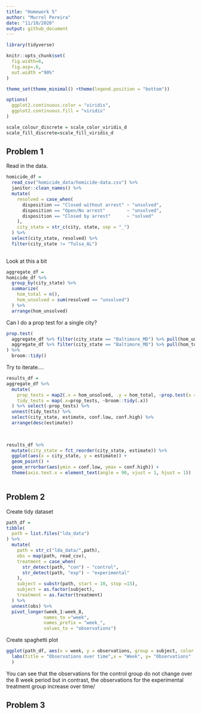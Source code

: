 ```yaml
---
title: "Homework 5"
author: "Murrel Pereira"
date: "11/10/2020"
output: github_document
---
```


```r
library(tidyverse)

knitr::opts_chunk$set(
  fig.width=6,
  fig.asp=.6,
  out.width ="90%"
)

theme_set(theme_minimal() +theme(legend.position = "bottom"))

options(
  ggplot2.continuous.color = "viridis",
  ggplot2.continuous.fill = "viridis"
)

scale_colour_discrete = scale_color_viridis_d
scale_fill_discrete=scale_fill_viridis_d

```

## Problem 1

Read in the data.

```r
homicide_df =
  read_csv("homicide_data/homicide-data.csv") %>% 
  janitor::clean_names() %>% 
  mutate(
    resolved = case_when(
      disposition == "Closed without arrest" ~ "unsolved",
      disposition == "Open/No arrest"        ~ "unsolved",
      disposition == "Closed by arrest"      ~ "solved"
    ),
    city_state = str_c(city, state, sep = "_")
  ) %>% 
  select(city_state, resolved) %>% 
  filter(city_state != "Tulsa_AL") 
  
```

Look at this a bit

```r
aggregate_df =
homicide_df %>% 
  group_by(city_state) %>% 
  summarize(
    hom_total = n(),
    hom_unsolved = sum(resolved == "unsolved")
  ) %>% 
  arrange(hom_unsolved)
```

Can I do a prop test for a single city?

```r
prop.test(
  aggregate_df %>% filter(city_state == "Baltimore_MD") %>% pull(hom_unsolved),
  aggregate_df %>% filter(city_state == "Baltimore_MD") %>% pull(hom_total)
) %>% 
  broom::tidy()
```

Try to iterate....

```r
results_df =
aggregate_df %>% 
  mutate(
    prop_tests = map2(.x = hom_unsolved, .y = hom_total, ~prop.test(x = .x, n = .y)),
    tidy_tests = map(.x=prop_tests, ~broom::tidy(.x))
  ) %>% select(-prop_tests) %>% 
  unnest(tidy_tests) %>% 
  select(city_state, estimate, conf.low, conf.high) %>% 
  arrange(desc(estimate))
  
  
```

```r
results_df %>% 
  mutate(city_state = fct_reorder(city_state, estimate)) %>% 
  ggplot(aes(x = city_state, y = estimate)) +
  geom_point() +
  geom_errorbar(aes(ymin = conf.low, ymax = conf.high)) +
  theme(axis.text.x = element_text(angle = 90, vjust = 1, hjust = 1))
  
```

## Problem 2

Create tidy dataset
```r

path_df = 
tibble(
  path = list.files("lda_data")
) %>% 
  mutate(
    path = str_c("lda_data/",path),
    obs = map(path, read_csv),
    treatment = case_when(
      str_detect(path, "con") ~ "control",
      str_detect(path, "exp") ~ "experimental"
    ),
    subject = substr(path, start = 10, stop =15),
    subject = as.factor(subject),
    treatment = as.factor(treatment)
  ) %>% 
  unnest(obs) %>% 
  pivot_longer(week_1:week_8,
              names_to ="week",
              names_prefix = "week_",
              values_to = "observations")

```

Create spaghetti plot
```r
ggplot(path_df, aes(x = week, y = observations, group = subject, color = treatment)) + geom_point() + geom_line() + 
  labs(title = "Observations over time",x = "Week", y= "Observations"
  )
```

You can see that the observations for the control group do not change over the 8 week period but in contrast, the observations for the experimental treatment group increase over time/

## Problem 3

```r

```

